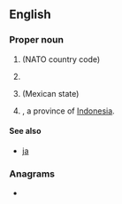 {{also|Appendix:Variations of "ja"}}
==English==

===Proper noun===
{{en-proper noun}}

# {{abbreviation of|Japan}} (NATO country code)
# {{abbreviation of|Jamaica}}
# {{abbreviation of|Jalisco}} (Mexican state)
# {{abbreviation of|Jambi|nodot=1}}, a province of [[Indonesia]].

====See also====
* [[ja]]

===Anagrams===
* {{anagrams|en|a=aj|AJ|aj}}